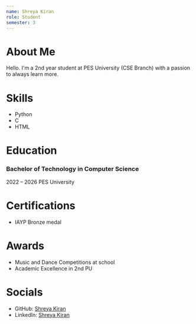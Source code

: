 ```yaml
---
name: Shreya Kiran
role: Student
semester: 3
---
```


# About Me
Hello. I'm a 2nd year student at PES University (CSE Branch) with a passion to always learn more.

# Skills
- Python
- C
- HTML

# Education
### Bachelor of Technology in Computer Science
2022 – 2026
PES University

# Certifications
- IAYP Bronze medal

# Awards
- Music and Dance Competitions at school
- Academic Excellence in 2nd PU

# Socials
- GitHub: [Shreya Kiran](https://github.com/shreyoucodes)
- LinkedIn: [Shreya Kiran](https://www.linkedin.com/in/shreyakiran14)
